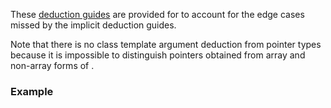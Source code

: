 {{title|deduction guides for {{tt|std::shared_ptr}}}}
{{cpp/memory/shared_ptr/navbar}}
{{dcl begin}}
{{dcl header|memory}}
{{dcl|num=1|since=c++17|
template&lt; class T &gt;
shared_ptr( std::weak_ptr&lt;T&gt; ) -&gt; shared_ptr&lt;T&gt;;
}}
{{dcl|num=2|since=c++17|
template&lt; class T, class D &gt;
shared_ptr( std::unique_ptr&lt;T, D&gt; ) -&gt; shared_ptr&lt;T&gt;;
}}
{{dcl end}}

These [[cpp/language/class template argument deduction|deduction guides]] are provided for {{lc|std::shared_ptr}} to account for the edge cases missed by the implicit deduction guides.

Note that there is no class template argument deduction from pointer types because it is impossible to distinguish pointers obtained from array and non-array forms of {{c|new}}.
 
===Example===
{{example|code=
#include &lt;memory&gt;

int main()
{
    auto p = std::make_shared&lt;int&gt;(42);
    std::weak_ptr w{p};    // explicit deduction guide is used in this case
    std::shared_ptr p2{w}; // explicit deduction guide is used in this case
}
}}

{{langlinks|de|es|fr|it|ja|pt|ru|zh}}